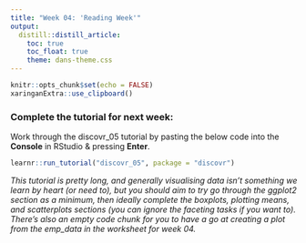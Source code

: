 ```yaml
---
title: "Week 04: 'Reading Week'"
output:
  distill::distill_article:
    toc: true
    toc_float: true
    theme: dans-theme.css
---
```


```r
knitr::opts_chunk$set(echo = FALSE)
xaringanExtra::use_clipboard()
```


### Complete the tutorial for next week: 

:::ojtask

Work through the discovr_05 tutorial by pasting the below code into the **Console** in RStudio & pressing **Enter**.

```r

learnr::run_tutorial("discovr_05", package = "discovr")

```

:::

*This tutorial is pretty long, and generally visualising data isn't something we learn by heart (or need to), but you should aim to try go through the ggplot2 section as a minimum, then ideally complete the boxplots, plotting means, and scatterplots sections (you can ignore the faceting tasks if you want to). There's also an empty code chunk for you to have a go at creating a plot from the emp_data in the worksheet for week 04.*

<br>